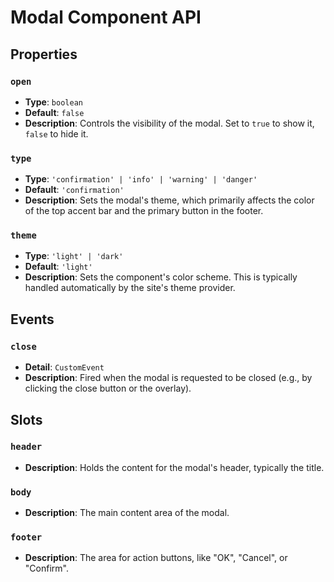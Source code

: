 # Modal Component API

## Properties

### `open`
- **Type**: `boolean`
- **Default**: `false`
- **Description**: Controls the visibility of the modal. Set to `true` to show it, `false` to hide it.

### `type`
- **Type**: `'confirmation' | 'info' | 'warning' | 'danger'`
- **Default**: `'confirmation'`
- **Description**: Sets the modal's theme, which primarily affects the color of the top accent bar and the primary button in the footer.

### `theme`
- **Type**: `'light' | 'dark'`
- **Default**: `'light'`
- **Description**: Sets the component's color scheme. This is typically handled automatically by the site's theme provider.

## Events

### `close`
- **Detail**: `CustomEvent`
- **Description**: Fired when the modal is requested to be closed (e.g., by clicking the close button or the overlay).

## Slots

### `header`
- **Description**: Holds the content for the modal's header, typically the title.

### `body`
- **Description**: The main content area of the modal.

### `footer`
- **Description**: The area for action buttons, like "OK", "Cancel", or "Confirm".

